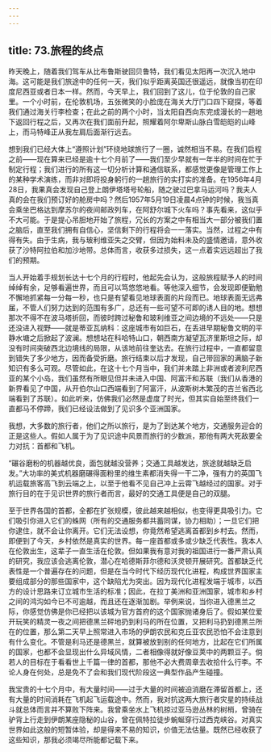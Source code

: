 ```yaml
---
---
---
```

title: 73.旅程的终点
---




昨天晚上，随着我们驾车从比布鲁斯驶回贝鲁特，我们看见太阳再一次沉入地中海。这可能是我们旅途中的任何一天，我们似乎距离英国还很遥远，就像当初在印度尼西亚或者日本一样。然而，今天早上，我们回到了这儿，位于伦敦的自己家里。一个小时前，在伦敦机场，五张微笑的小脸庞在海关大厅门口四下窥探，等着我们通过海关行李检查；在此之前的两个小时，当太阳自西向东完成漫长的一趟地下返回行程之后，又再次在我们面前升起，照耀着阿尔卑斯山脉白雪皑皑的山峰上，而马特峰正从我左肩后面渐行远去。

想到我们已经大体上“遵照计划”环绕地球旅行了一圈，诚然相当不易。在我们启程之前——现在算来已经是逾十七个月前了——我们至少早就有一年半的时间在忙于制定行程；我们进行的所有这一切分析计算和通信联系，都感觉更像是管理工作上的某种学术演练，而非对即将投身躬行的一趟旅行的实打实的准备。在1956年4月28日，我果真会发现自己登上朗伊塔塔号轮船，随之驶过巴拿马运河吗？我夫人真的会在我们预订好的舱房中吗？然后1957年5月19日凌晨4点钟的时候，我当真会乘坐巴格达到摩苏尔的夜间邮政列车，在阿舒尔城下火车吗？事先看来，这似乎不大可能。于是提心吊胆地开始了旅程，冗长的方案之中有相当大一部分被我们置之脑后，直至我们拥有自信心，坚信剩下的行程将会一一落实。当然，过程之中有得有失。由于生病，我与玻利维亚失之交臂，但因为始料未及的盛情邀请，意外收获了沙特阿拉伯和加沙地带。总体而言，收获多过损失，这一点着实远远超出了我们的预期。

当人开始着手规划长达十七个月的行程时，他起先会认为，这般旅程赋予人的时间绰绰有余，足够看遍世界，而且可以笃悠悠地看。等他深入细节，会发现即便勤勉不懈地抓紧每一分每一秒，也只是有望看见地球表面的片段而已。地球表面无远弗届，不管人们努力达到的范围有多广，总还有一些可望不可即的诱人目的地。想想那次不得不在波马塔折回，而彼时跨过秘鲁和玻利维亚之间边境的不远处——只是还没进入视野——就是蒂亚瓦纳科：这座城市有如巨石，在丢进早期秘鲁文明的平静水塘之后掀起了波澜。想想站在科哈特山口，朝西南方凝望瓦济里斯坦之际，却没有时间突破西北边境线的局限，从该地前往奎达去。在旅行过程中，一直都留意到错失了多少地方，因而备受折磨。旅行结束以后才发现，自己带回家的满脑子新知识有多么可观。尽管如此，在这十七个月当中，我们并未踏上非洲或者波利尼西亚的某个小岛，我们虽然有所眼见但并未进入中国、阿富汗和苏联（我们从香港的新界看见了中国，从开伯尔山口西端看到了阿富汗，从波斯树木繁茂的吉兰省西北端看到了苏联）。如此听来，仿佛我们必然是虚度了时光，但其实自始至终我们一直都马不停蹄，我们已经设法做到了见识多个亚洲国家。

我想，大多数的旅行者，他们之所以旅行，是为了到达某个地方，交通服务迎合的正是这些人。假如人属于为了见识途中风景而旅行的少数派，那他有两大死敌要全力对抗：首都和飞机。

“碾谷磨粉的机器越优良，面包就越没营养；交通工具越发达，旅途就越缺乏启发。”大功率的美式机器磨碾得面粉里的维生素都消失得一干二净，强有力的英国飞机运载旅客高飞到云端之上，以至于他看不见自己冲上云霄飞越经过的国家。对于旅行目的在于见识世界的旅行者而言，最好的交通工具便是自己的双腿。

至于世界各国的首都，全都在扩张规模，彼此越来越相似，也变得更具吸引力。它们吸引你进入它们的蛛网（所有的交通服务都共蓄同谋，协力相助）；一旦它们把你逮住，就不会让你离开。它们无法设想，你竟然希望逃离首都到乡村去。然而，即便到了今天，乡村依然是真实的世界。每一座首都或多或少缺乏代表性。我本人在伦敦出生，这辈子一直生活在伦敦。但如果我有意对我的祖国进行一番严肃认真的研究，我应该会逃离伦敦，潜心在哈德斯菲尔德和沃灵顿开展研究。首都缺乏代表性是一个普遍存在的问题，但是在当今时代下经历现代化进程，构成世界国家主要组成部分的那些国家中，这个缺陷尤为突出。因为现代化进程发端于城市，以西方的设计思路来订立城市生活的标准；因此，在拉丁美洲和亚洲国家，城市和乡村之间的鸿沟如今已不可逾越，而且还在逐渐加剧。举例来说，当你进入德黑兰之际，你感觉仿佛是你已经把以该城为官方首府的这个国家抛诸身后了。假如某位爱开玩笑的精灵一夜之间把德黑兰砰地扔到利马的所在位置，又把利马扔到德黑兰所在的位置，那么第二天早上照常进入市场的伊朗农民和克丘亚农民恐怕不会注意到有什么变化。不管是利马还是德黑兰，就算被放到别的任何地方，比起在它们所属的国家，也都不会显现出什么异域风情，二者相像得就好像豆荚中的两颗豆子。倘若人的目标在于看看世上千篇一律的首都，那他不必大费周章去收拾什么行李。不论人身在何处，总是免不了会和我们现代阶段这一典型作品产生碰撞。

我宝贵的十七个月中，有大量时间——过于大量的时间被迫消磨在滞留首都上，还有大量的时间消耗在飞机起飞运载途中。然而，我对抗这两大旅行者灾星的持续战斗就总体而言并不算败下阵来。我曾乘坐水上飞机掠过亚马逊丛林的树梢，曾骑在驴背上行走到伊朗某座隐秘的山谷，曾在佩特拉徒步蜿蜒穿行过西克峡谷。对真实世界如此这般的短暂体验，却是得来不易的知识，价值无法估量。既然已经收获了这些知识，那我必须竭尽所能都记载下来。